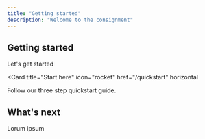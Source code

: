 ```yaml
---
title: "Getting started"
description: "Welcome to the consignment"
---
```



## Getting started

Let's get started 

<Card
  title="Start here"
  icon="rocket"
  href="/quickstart"
  horizontal
>
  Follow our three step quickstart guide.
</Card>

## What's next

Lorum ipsum